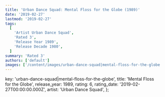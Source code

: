 ```yaml
---
title: 'Urban Dance Squad: Mental Floss for the Globe (1989)'
date: '2019-02-27'
lastmod: '2019-02-27'
tags:
  [
    'Artist Urban Dance Squad',
    'Rated 3',
    'Release Year 1989',
    'Release Decade 1980',
  ]
summary: 'Rated 3'
authors: ['default']
images: ['/content/images/urban-dance-squad|mental-floss-for-the-globe.jpg']
---
```


  key: 'urban-dance-squad|mental-floss-for-the-globe',
  title: 'Mental Floss for the Globe',
  release_year: 1989,
  rating: 6,
  rating_date: '2019-02-27T00:00:00.000Z',
  artist: 'Urban Dance Squad',
};

<MusicRating data={data} />
